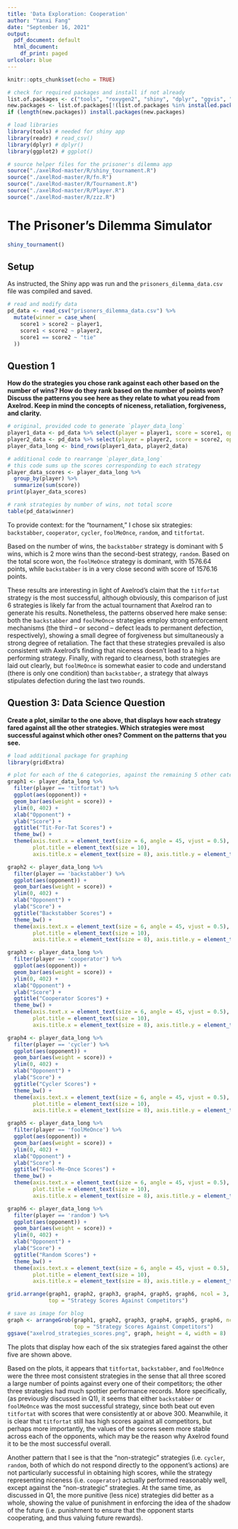 ---
title: 'Data Exploration: Cooperation'
author: "Yanxi Fang"
date: "September 16, 2021"
output:
  pdf_document: default
  html_document:
    df_print: paged
urlcolor: blue
---

```{r setup, include=FALSE}
knitr::opts_chunk$set(echo = TRUE)

# check for required packages and install if not already
list.of.packages <- c("tools", "roxygen2", "shiny", "dplyr", "ggvis", "progress")
new.packages <- list.of.packages[!(list.of.packages %in% installed.packages()[, "Package"])]
if (length(new.packages)) install.packages(new.packages)

# load libraries
library(tools) # needed for shiny app
library(readr) # read_csv()
library(dplyr) # dplyr()
library(ggplot2) # ggplot()

# source helper files for the prisoner's dilemma app
source("./axelRod-master/R/shiny_tournament.R")
source("./axelRod-master/R/fn.R")
source("./axelRod-master/R/Tournament.R")
source("./axelRod-master/R/Player.R")
source("./axelRod-master/R/zzz.R")

```

# The Prisoner's Dilemma Simulator

```{r, eval = F, include = F, message = F}
shiny_tournament()
```

## Setup

As instructed, the Shiny app was run and the `prisoners_dilemma_data.csv` file was compiled and saved.
```{r, message = F}
# read and modify data
pd_data <- read_csv("prisoners_dilemma_data.csv") %>% 
  mutate(winner = case_when( 
    score1 > score2 ~ player1,
    score1 < score2 ~ player2,
    score1 == score2 ~ "tie"
  ))
```

## Question 1

**How do the strategies you chose rank against each other based on the number of wins? How do they rank based on the number of points won? Discuss the patterns you see here as they relate to what you read from Axelrod. Keep in mind the concepts of niceness, retaliation, forgiveness, and clarity.**

```{r}
# original, provided code to generate `player_data_long`
player1_data <- pd_data %>% select(player = player1, score = score1, opponent = player2)
player2_data <- pd_data %>% select(player = player2, score = score2, opponent = player1)
player_data_long <- bind_rows(player1_data, player2_data)

# additional code to rearrange `player_data_long`
# this code sums up the scores corresponding to each strategy
player_data_scores <- player_data_long %>%
  group_by(player) %>%
  summarize(sum(score))
print(player_data_scores)

# rank strategies by number of wins, not total score
table(pd_data$winner)
```

To provide context: for the "tournament," I chose six strategies: `backstabber`, `cooperator`, `cycler`, `foolMeOnce`, `random`, and `titfortat`.

Based on the number of wins, the `backstabber` strategy is dominant with 5 wins, which is 2 more wins than the second-best strategy, `random`. Based on the total score won, the `foolMeOnce` strategy is dominant, with 1576.64 points, while `backstabber` is in a very close second with score of 1576.16 points.

These results are interesting in light of Axelrod's claim that the `titfortat` strategy is the most successful, although obviously, this comparison of just 6 strategies is likely far from the actual tournament that Axelrod ran to generate his results. Nonetheless, the patterns observed here make sense: both the `backstabber` and `foolMeOnce` strategies employ strong enforcement mechanisms (the third -- or second -- defect leads to permanent defection, respectively), showing a small degree of forgiveness but simultaneously a strong degree of retaliation. The fact that these strategies prevailed is also consistent with Axelrod's finding that niceness doesn't lead to a high-performing strategy. Finally, with regard to clearness, both strategies are laid out clearly, but `foolMeOnce` is somewhat easier to code and understand (there is only one condition) than `backstabber`, a strategy that always stipulates defection during the last two rounds.

## Question 3: Data Science Question

**Create a plot, similar to the one above, that displays how each strategy fared against all the other strategies. Which strategies were most successful against which other ones? Comment on the patterns that you see.**

```{r, warning = F, message = F}
# load additional package for graphing
library(gridExtra)

# plot for each of the 6 categories, against the remaining 5 other categories
graph1 <- player_data_long %>%
  filter(player == 'titfortat') %>%
  ggplot(aes(opponent)) +
  geom_bar(aes(weight = score)) +
  ylim(0, 402) +
  xlab("Opponent") +
  ylab("Score") +
  ggtitle("Tit-For-Tat Scores") +
  theme_bw() +
  theme(axis.text.x = element_text(size = 6, angle = 45, vjust = 0.5),
        plot.title = element_text(size = 10),
        axis.title.x = element_text(size = 8), axis.title.y = element_text(size = 8))

graph2 <- player_data_long %>%
  filter(player == 'backstabber') %>%
  ggplot(aes(opponent)) +
  geom_bar(aes(weight = score)) +
  ylim(0, 402) +
  xlab("Opponent") +
  ylab("Score") +
  ggtitle("Backstabber Scores") +
  theme_bw() +
  theme(axis.text.x = element_text(size = 6, angle = 45, vjust = 0.5),
        plot.title = element_text(size = 10),
        axis.title.x = element_text(size = 8), axis.title.y = element_text(size = 8))

graph3 <- player_data_long %>%
  filter(player == 'cooperator') %>%
  ggplot(aes(opponent)) +
  geom_bar(aes(weight = score)) +
  ylim(0, 402) +
  xlab("Opponent") +
  ylab("Score") +
  ggtitle("Cooperator Scores") +
  theme_bw() +
  theme(axis.text.x = element_text(size = 6, angle = 45, vjust = 0.5),
        plot.title = element_text(size = 10),
        axis.title.x = element_text(size = 8), axis.title.y = element_text(size = 8))

graph4 <- player_data_long %>%
  filter(player == 'cycler') %>%
  ggplot(aes(opponent)) +
  geom_bar(aes(weight = score)) +
  ylim(0, 402) +
  xlab("Opponent") +
  ylab("Score") +
  ggtitle("Cycler Scores") +
  theme_bw() +
  theme(axis.text.x = element_text(size = 6, angle = 45, vjust = 0.5),
        plot.title = element_text(size = 10),
        axis.title.x = element_text(size = 8), axis.title.y = element_text(size = 8))

graph5 <- player_data_long %>%
  filter(player == 'foolMeOnce') %>%
  ggplot(aes(opponent)) +
  geom_bar(aes(weight = score)) +
  ylim(0, 402) +
  xlab("Opponent") +
  ylab("Score") +
  ggtitle("Fool-Me-Once Scores") +
  theme_bw() +
  theme(axis.text.x = element_text(size = 6, angle = 45, vjust = 0.5),
        plot.title = element_text(size = 10),
        axis.title.x = element_text(size = 8), axis.title.y = element_text(size = 8))

graph6 <- player_data_long %>%
  filter(player == 'random') %>%
  ggplot(aes(opponent)) +
  geom_bar(aes(weight = score)) +
  ylim(0, 402) +
  xlab("Opponent") +
  ylab("Score") +
  ggtitle("Random Scores") +
  theme_bw() +
  theme(axis.text.x = element_text(size = 6, angle = 45, vjust = 0.5),
        plot.title = element_text(size = 10),
        axis.title.x = element_text(size = 8), axis.title.y = element_text(size = 8))

grid.arrange(graph1, graph2, graph3, graph4, graph5, graph6, ncol = 3,
             top = "Strategy Scores Against Competitors")

# save as image for blog
graph <- arrangeGrob(graph1, graph2, graph3, graph4, graph5, graph6, ncol = 3,
                     top = "Strategy Scores Against Competitors")
ggsave("axelrod_strategies_scores.png", graph, height = 4, width = 8)
```

The plots that display how each of the six strategies fared against the other five are shown above. 

Based on the plots, it appears that `titfortat`, `backstabber`, and `foolMeOnce` were the three most consistent strategies in the sense that all three scored a large number of points against every one of their competitors; the other three strategies had much spottier performance records. More specifically, (as previously discussed in Q1), it seems that either `backstabber` or `foolMeOnce` was the most successful strategy, since both beat out even `titfortat` with scores that were consistently at or above 300. Meanwhile, it is clear that `titfortat` still has high scores against all competitors, but perhaps more importantly, the values of the scores seem more stable across each of the opponents, which may be the reason why Axelrod found it to be the most successful overall. 

Another pattern that I see is that the "non-strategic" strategies (i.e. `cycler`, `random`, both of which do not respond directly to the opponent's actions) are not particularly successful in obtaining high scores, while the strategy representing niceness (i.e. `cooperator`) actually performed reasonably well, except against the "non-strategic" strategies. At the same time, as discussed in Q1, the more punitive (less nice) strategies did better as a whole, showing the value of punishment in enforcing the idea of the shadow of the future (i.e. punishment to ensure that the opponent starts cooperating, and thus valuing future rewards).
